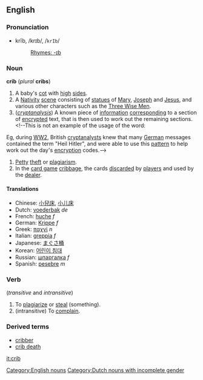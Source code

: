 ==English==
===Pronunciation===
*krĭb, /krɪb/, /<tt>krIb</tt>/
*:[[Rhymes:English:-ɪb|Rhymes: -ɪb]]

===Noun===
[[Category:English nouns]]
'''crib''' (''plural'' '''cribs''')

# A baby's [[cot]] with [[high]] [[side]]s.
# A [[Nativity]] [[scene]] consisting of [[statue]]s of [[Mary]], [[Joseph]] and [[Jesus]], and various other characters such as the [[Three Wise Men]].
#(''[[cryptanalysis]]'') A known piece of [[information]] [[corresponding]] to a section of [[encrypted]] text, that is then used to work out the remaining sections.<!--This is not an example of the usage of the word:
Eg, during [[WW2]], British [[cryptanalysts]] knew that many [[German]] messages contained the term "Heil Hitler", and were able to use this [[pattern]] to help work out the day's [[encryption]] codes.-->
#[[Petty]] [[theft]] or [[plagiarism]].
#In the [[card game]] [[cribbage]], the cards [[discard]]ed by [[player]]s and used by the [[dealer]].

====Translations====
*Chinese: [[小兒床]], [[小儿床]]
*Dutch: [[voederbak]] ''de'' [[Category:Dutch nouns with incomplete gender]]
*French: [[huche]] ''f''
*German: [[Krippe]] ''f''
*Greek: [[παχνί]] ''n''
*Italian: [[greppia]] ''f''
*Japanese: [[まぐさ桶]]
*Korean: [[어린이 침대]]
*Russian: [[шпаргалка]] ''f''
*Spanish: [[pesebre]] ''m''

===Verb===
{{en-infl-reg-consonant|crib||b}}
(''transitive'' and ''intransitive'')
#To [[plagiarize]] or [[steal]] (something).
# (intransitive) To [[complain]].

===Derived terms===
*[[cribber]]
*[[crib death]]

[[it:crib]]